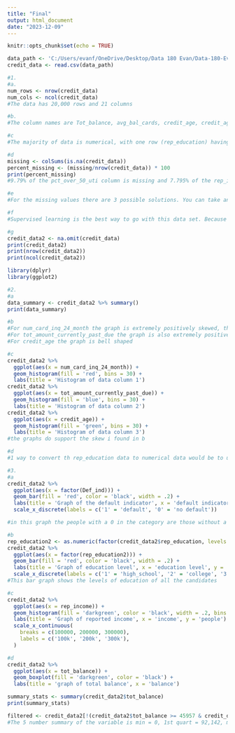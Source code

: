 ```yaml
---
title: "Final"
output: html_document
date: "2023-12-09"
---
```


```r
knitr::opts_chunk$set(echo = TRUE)
```

```r
data_path <- 'C:/Users/evanf/OneDrive/Desktop/Data 180 Evan/Data-180-Evan-Feldman/loan_default_data_set.csv'
credit_data <- read.csv(data_path)

#1.
#a.
num_rows <- nrow(credit_data)
num_cols <- ncol(credit_data)
#The data has 20,000 rows and 21 columns

#b.
#The column names are Tot_balance, avg_bal_cards, credit_age, credit_age_good_account, credit_card_age, num_acc_30d_past_due_12_months, num_acc_30d_past_due_6_months, num_mortgage_currently_past_due, tot_amount_currently_past_due, num_inq_12_month, num_card_inq_24_month, num_card_12_month, num_auto_.36_month, uti_open_card, pct_over_50_uti, uti_max_credit_line, pct_card_over_50_uti, ind_XYZ, rep_income, rep_education, and def_ind

#c
#The majority of data is numerical, with one row (rep_education) having categorical data

#d
missing <- colSums(is.na(credit_data))
percent_missing <- (missing/nrow(credit_data)) * 100
print(percent_missing)
#9.79% of the pct_over_50_uti column is missing and 7.795% of the rep_income column is missing

#e
#For the missing values there are 3 possible solutions. You can take any customer with a missing value and deny them for credit, if the goal is to be extremely safe. You can also assume that any missing information is a worst scenario possible, income 0, extreme debt, depending what the column is. The final option is to exclude any column without information from calculations. I believe the best option is to look at the column that is missing, and if that information is absolutely crucial, such as reported income or credit debt, then treat it as a worst scenario possible and deny them, but if that column is supplementary information, then exclude it from final calculations.

#f
#Supervised learning is the best way to go with this data set. Because this data is all numerical, its a direct calculation, and the desired output is essentially a yes or no binary response, supervised learning is appropriate.

#g
credit_data2 <- na.omit(credit_data)
print(credit_data2)
print(nrow(credit_data2))
print(ncol(credit_data2))
```

```r
library(dplyr)
library(ggplot2)

#2.
#a
data_summary <- credit_data2 %>% summary()
print(data_summary)

#b
#For num_card_inq_24_month the graph is extremely positively skewed, the mean being higher than the median and mode
#For tot_amount_currently_past_due the graph is also extremely positively skewed
#For credit_age the graph is bell shaped

#c
credit_data2 %>%
  ggplot(aes(x = num_card_inq_24_month)) +
  geom_histogram(fill = 'red', bins = 30) +
  labs(title = 'Histogram of data column 1')
credit_data2 %>%
  ggplot(aes(x = tot_amount_currently_past_due)) +
  geom_histogram(fill = 'blue', bins = 30) +
  labs(title = 'Histogram of data column 2')
credit_data2 %>%
  ggplot(aes(x = credit_age)) +
  geom_histogram(fill = 'green', bins = 30) +
  labs(title = 'Histogram of data column 3')
#the graphs do support the skew i found in b

#d
#1 way to convert th rep_education data to numerical data would be to use the as.numeric function to convert each word into a different number. The second method would be to use an ifelse statement, which is possible because there are only 3 possible words in rep_education, so this would only require 3 lines. option 1 would be the more efficient of the two.
```

```r
#3.
#a
credit_data2 %>%
  ggplot(aes(x = factor(Def_ind))) +
  geom_bar(fill = 'red', color = 'black', width = .2) +
  labs(title = 'Graph of the default indicator', x = 'default indicator', y = 'people') +
  scale_x_discrete(labels = c('1' = 'default', '0' = 'no default'))

#in this graph the people with a 0 in the category are those without a default on an account opened within the last 18 months, while those with a 1 have defaulted on that type of account

#b
rep_education2 <- as.numeric(factor(credit_data2$rep_education, levels = c('high_school', 'college', 'graduate', 'other')))
credit_data2 %>%
  ggplot(aes(x = factor(rep_education2))) +
  geom_bar(fill = 'red', color = 'black', width = .2) +
  labs(title = 'Graph of education level', x = 'education level', y = 'people') +
  scale_x_discrete(labels = c('1' = 'high_school', '2' = 'college', '3' = 'graduate', '4' = 'other'))
#This bar graph shows the levels of education of all the candidates

#c
credit_data2 %>%
  ggplot(aes(x = rep_income)) +
  geom_histogram(fill = 'darkgreen', color = 'black', width = .2, bins = 50) +
  labs(title = 'Graph of reported income', x = 'income', y = 'people') +
  scale_x_continuous(
    breaks = c(100000, 200000, 300000),
    labels = c('100k', '200k', '300k'),
  )

#d
credit_data2 %>%
  ggplot(aes(x = tot_balance)) +
  geom_boxplot(fill = 'darkgreen', color = 'black') +
  labs(title = 'graph of total balance', x = 'balance')

summary_stats <- summary(credit_data2$tot_balance)
print(summary_stats)

filtered <- credit_data2[!(credit_data2$tot_balance >= 45957 & credit_data2$tot_balance <= 169117), ]
#The 5 number summary of the variable is min = 0, 1st quart = 92,142, median = '107740', 3rd quart = 122932, and max = 200000. There are outliers, anyone outside the range of 45,957 to 169,117 is an outlier and there are 88 of them
```

